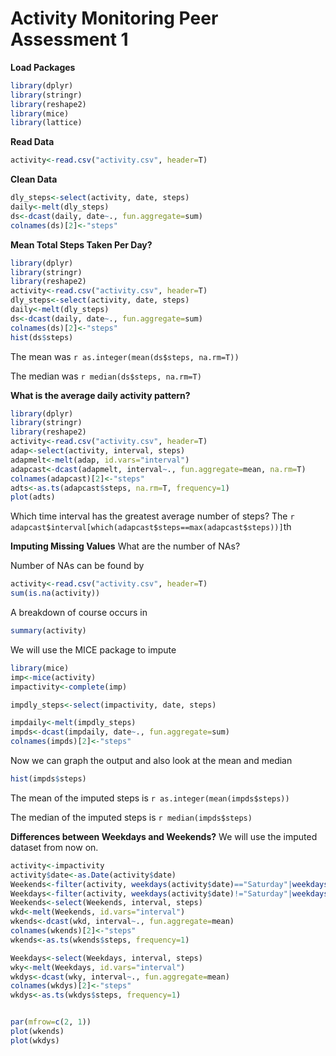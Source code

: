 Activity Monitoring Peer Assessment 1
========================================================

**Load Packages**
```r
library(dplyr)
library(stringr)
library(reshape2)
library(mice)
library(lattice)
```
**Read Data**

```r
activity<-read.csv("activity.csv", header=T)
```

**Clean Data**
```r
dly_steps<-select(activity, date, steps)
daily<-melt(dly_steps)
ds<-dcast(daily, date~., fun.aggregate=sum)
colnames(ds)[2]<-"steps"
```
**Mean Total Steps Taken Per Day?**
```r
library(dplyr)
library(stringr)
library(reshape2)
activity<-read.csv("activity.csv", header=T)
dly_steps<-select(activity, date, steps)
daily<-melt(dly_steps)
ds<-dcast(daily, date~., fun.aggregate=sum)
colnames(ds)[2]<-"steps"
hist(ds$steps)
```

The mean was 
`r as.integer(mean(ds$steps, na.rm=T))`

The median was
`r median(ds$steps, na.rm=T)`



**What is the average daily activity pattern?**

```r
library(dplyr)
library(stringr)
library(reshape2)
activity<-read.csv("activity.csv", header=T)
adap<-select(activity, interval, steps)
adapmelt<-melt(adap, id.vars="interval")
adapcast<-dcast(adapmelt, interval~., fun.aggregate=mean, na.rm=T)
colnames(adapcast)[2]<-"steps"
adts<-as.ts(adapcast$steps, na.rm=T, frequency=1)
plot(adts)
```
Which time interval has the greatest average number of steps? The
`r adapcast$interval[which(adapcast$steps==max(adapcast$steps))]`th

**Imputing Missing Values**
What are the number of NAs?

Number of NAs can be found by 
```r
activity<-read.csv("activity.csv", header=T)
sum(is.na(activity))
```

A breakdown of course occurs in 
```r
summary(activity)
```
We will use the MICE package to impute

```r
library(mice)
imp<-mice(activity)
impactivity<-complete(imp)

impdly_steps<-select(impactivity, date, steps)

impdaily<-melt(impdly_steps)
impds<-dcast(impdaily, date~., fun.aggregate=sum)
colnames(impds)[2]<-"steps"
```

Now we can graph the output and also look at the mean and median
```r
hist(impds$steps)
```

The mean of the imputed steps is
`r as.integer(mean(impds$steps))`

The median of the imputed steps is
`r median(impds$steps)`

**Differences between Weekdays and Weekends?**
We will use the imputed dataset from now on.
```r
activity<-impactivity
activity$date<-as.Date(activity$date)
Weekends<-filter(activity, weekdays(activity$date)=="Saturday"|weekdays(activity$date)=="Sunday")
Weekdays<-filter(activity, weekdays(activity$date)!="Saturday"|weekdays(activity$date)!="Sunday")
Weekends<-select(Weekends, interval, steps)
wkd<-melt(Weekends, id.vars="interval")
wkends<-dcast(wkd, interval~., fun.aggregate=mean)
colnames(wkends)[2]<-"steps"
wkends<-as.ts(wkends$steps, frequency=1)

Weekdays<-select(Weekdays, interval, steps)
wky<-melt(Weekdays, id.vars="interval")
wkdys<-dcast(wky, interval~., fun.aggregate=mean)
colnames(wkdys)[2]<-"steps"
wkdys<-as.ts(wkdys$steps, frequency=1)


par(mfrow=c(2, 1))
plot(wkends)
plot(wkdys)
```